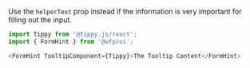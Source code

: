Use the `helperText` prop instead if the information is very important for filling out the input.

```js
import Tippy from '@tippy.js/react';
import { FormHint } from '@wfp/ui';
```

```js
<FormHint TooltipComponent={Tippy}>The Tooltip Content</FormHint>
```
